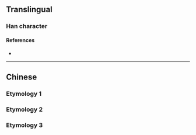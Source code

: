 {{also|僅}}
{{character info}}
==Translingual==
{{stroke order}}

===Han character===
{{Han char|rn=9|rad=人|as=02|sn=4|four=|canj=OE|ids=⿰亻又}}

====References====
* {{Han ref|kx=0091.130|dkj=00353|dj=0193.050|hdz=10110.040|uh=4EC5|ud=20165}}

----

==Chinese==

===Etymology 1===
{{zh-see|僅|sv}}

===Etymology 2===
{{zh-see|付|v}}

===Etymology 3===
{{zh-see|奴|v}}
